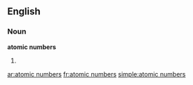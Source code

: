 ==English==

===Noun===
'''atomic numbers'''

# {{plural of|[[atomic number]]}}

[[ar:atomic numbers]]
[[fr:atomic numbers]]
[[simple:atomic numbers]]